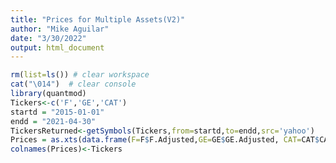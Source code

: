 ---
title: "Prices for Multiple Assets(V2)"
author: "Mike Aguilar"
date: "3/30/2022"
output: html_document
---


<!-- ### Prices for Multiple Assets (v2) -->
```{r}
rm(list=ls()) # clear workspace
cat("\014")  # clear console
library(quantmod)
Tickers<-c('F','GE','CAT')
startd = "2015-01-01"
endd = "2021-04-30"
TickersReturned<-getSymbols(Tickers,from=startd,to=endd,src='yahoo')
Prices = as.xts(data.frame(F=F$F.Adjusted,GE=GE$GE.Adjusted, CAT=CAT$CAT.Adjusted))
colnames(Prices)<-Tickers
```

